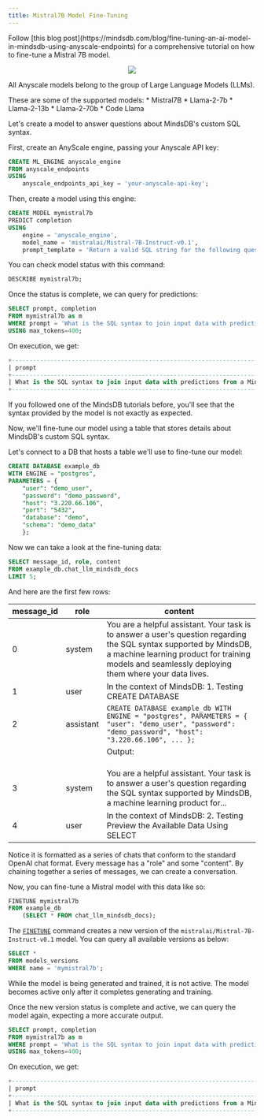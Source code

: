 ```yaml
---
title: Mistral7B Model Fine-Tuning
---
```


<Tip>
Follow [this blog post](https://mindsdb.com/blog/fine-tuning-an-ai-model-in-mindsdb-using-anyscale-endpoints) for a comprehensive tutorial on how to fine-tune a Mistral 7B model.
</Tip>

<p align="center">
  <img src="https://docs.google.com/drawings/d/e/2PACX-1vTtA4vBzgbVQS9laQf6i5cYQpvP0-trZ5nYt6WJZHw-Iv_TssIWJxlLQnmgiT0SNQadyybSSsA3FH1J/pub?w=955&h=460" />
</p>

All Anyscale models belong to the group of Large Language Models (LLMs). 

<Tip>
These are some of the supported models:
* Mistral7B
* Llama-2-7b
* Llama-2-13b
* Llama-2-70b
* Code Llama
</Tip>

Let's create a model to answer questions about MindsDB's custom SQL syntax.

First, create an AnyScale engine, passing your Anyscale API key:

```sql
CREATE ML_ENGINE anyscale_engine
FROM anyscale_endpoints
USING
    anyscale_endpoints_api_key = 'your-anyscale-api-key';
```

Then, create a model using this engine:

```sql
CREATE MODEL mymistral7b
PREDICT completion
USING
    engine = 'anyscale_engine',
    model_name = 'mistralai/Mistral-7B-Instruct-v0.1',
    prompt_template = 'Return a valid SQL string for the following question about MindsDB in-database machine learning: {{prompt}}';
```

You can check model status with this command:

```sql
DESCRIBE mymistral7b;
```

Once the status is complete, we can query for predictions:

```sql
SELECT prompt, completion
FROM mymistral7b as m
WHERE prompt = 'What is the SQL syntax to join input data with predictions from a MindsDB machine learning model?'
USING max_tokens=400;
```

On execution, we get:

```sql
+---------------------------------------------------------------------------------------------------+------------------------------------------------------------------------------------------------------+
| prompt                                                                                            | completion                                                                                           |
+---------------------------------------------------------------------------------------------------+------------------------------------------------------------------------------------------------------+
| What is the SQL syntax to join input data with predictions from a MindsDB machine learning model? | The SQL syntax is: SELECT * FROM input_data INNER JOIN predictions ON input_data.id = predictions.id |
+---------------------------------------------------------------------------------------------------+------------------------------------------------------------------------------------------------------+
```

If you followed one of the MindsDB tutorials before, you'll see that the syntax provided by the model is not exactly as expected.

Now, we'll fine-tune our model using a table that stores details about MindsDB's custom SQL syntax.

<Info>
Let's connect to a DB that hosts a table we'll use to fine-tune our model:

```sql
CREATE DATABASE example_db
WITH ENGINE = "postgres",
PARAMETERS = {
    "user": "demo_user",
    "password": "demo_password",
    "host": "3.220.66.106",
    "port": "5432",
    "database": "demo",
    "schema": "demo_data"
    };
```

Now we can take a look at the fine-tuning data:

```sql
SELECT message_id, role, content
FROM example_db.chat_llm_mindsdb_docs
LIMIT 5;
```

And here are the first few rows:

| message_id | role       | content                                                                                                                                                  |
|------------|------------|----------------------------------------------------------------------------------------------------------------------------------------------------------|
| 0          | system     | You are a helpful assistant. Your task is to answer a user's question regarding the SQL syntax supported by MindsDB, a machine learning product for training models and seamlessly deploying them where your data lives.    |
| 1          | user       | In the context of MindsDB: 1. Testing CREATE DATABASE                                                                                                    |
| 2          | assistant  | ``` CREATE DATABASE example_db WITH ENGINE = "postgres", PARAMETERS = { "user": "demo_user", "password": "demo_password", "host": "3.220.66.106", ... }; ``` |
|            |            | Output:                                                                                                                                                  |
|            |            | | status |                                                                                                                                                     |
|            |            | | ------ |                                                                                                                                                     |
|            |            | | Query successfully completed |                                                                                                                         |
| 3          | system     | You are a helpful assistant. Your task is to answer a user's question regarding the SQL syntax supported by MindsDB, a machine learning product for...    |
| 4          | user       | In the context of MindsDB: 2. Testing Preview the Available Data Using SELECT                                                                            |


Notice it is formatted as a series of chats that conform to the standard OpenAI chat format. Every message has a "role" and some "content". By chaining together a series of messages, we can create a conversation.
</Info>

Now, you can fine-tune a Mistral model with this data like so:

```sql
FINETUNE mymistral7b
FROM example_db
    (SELECT * FROM chat_llm_mindsdb_docs);
```

The [`FINETUNE`](/sql/api/finetune) command creates a new version of the `mistralai/Mistral-7B-Instruct-v0.1` model. You can query all available versions as below:

```sql
SELECT *
FROM models_versions
WHERE name = 'mymistral7b';
```

<Warning>
While the model is being generated and trained, it is not active. The model becomes active only after it completes generating and training.
</Warning>

Once the new version status is complete and active, we can query the model again, expecting a more accurate output.

```sql
SELECT prompt, completion
FROM mymistral7b as m
WHERE prompt = 'What is the SQL syntax to join input data with predictions from a MindsDB machine learning model?'
USING max_tokens=400;
```

On execution, we get:

```sql
+---------------------------------------------------------------------------------------------------+------------------------------------------------------------------------------------------------------+
| prompt                                                                                            | completion                                                                                           |
+---------------------------------------------------------------------------------------------------+------------------------------------------------------------------------------------------------------+
| What is the SQL syntax to join input data with predictions from a MindsDB machine learning model? | SELECT * FROM mindsdb.models.my_model JOIN mindsdb.input_data_name;                                  |
+---------------------------------------------------------------------------------------------------+------------------------------------------------------------------------------------------------------+
```
